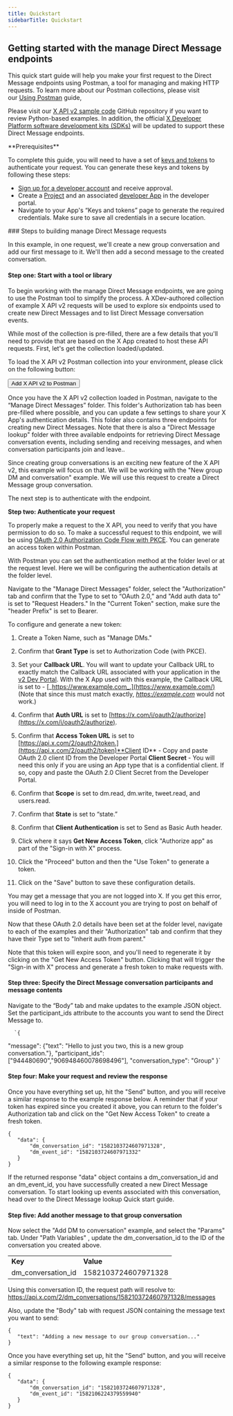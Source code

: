 ---
title: Quickstart
sidebarTitle: Quickstart
---


## Getting started with the manage Direct Message endpoints

This quick start guide will help you make your first request to the Direct Message endpoints using Postman, a tool for managing and making HTTP requests. To learn more about our Postman collections, please visit our [Using Postman](/tutorials/postman-getting-started) guide,

Please visit our [X API v2 sample code](https://github.com/xdevplatform/Twitter-API-v2-sample-code) GitHub repository if you want to review Python-based examples. In addition, the official [X Developer Platform software development kits (SDKs)](/x-api/tools-and-libraries/sdks) will be updated to support these Direct Message endpoints.  

<Note>
**Prerequisites**

To complete this guide, you will need to have a set of [keys and tokens](/resources/fundamentals/authentication) to authenticate your request. You can generate these keys and tokens by following these steps:

* [Sign up for a developer account](https://developer.x.com/en/apply-for-access) and receive approval.
* Create a [Project](/resources/fundamentals/projects) and an associated [developer App](/resources/fundamentals/developer-apps) in the developer portal.
* Navigate to your App's “Keys and tokens” page to generate the required credentials. Make sure to save all credentials in a secure location.
</Note>
### Steps to building manage Direct Message requests

In this example, in one request, we'll create a new group conversation and add our first message to it. We'll then add a second message to the created conversation.

#### Step one: Start with a tool or library

To begin working with the manage Direct Message endpoints, we are going to use the Postman tool to simplify the process. A XDev-authored collection of example X API v2 requests will be used to explore six endpoints used to create new Direct Messages and to list Direct Message conversation events.

While most of the collection is pre-filled, there are a few details that you'll need to provide that are based on the X App created to host these API requests. First, let's get the collection loaded/updated.

To load the X API v2 Postman collection into your environment, please click on the following button:

<Button href="https://t.co/twitter-api-postman">
  Add X API v2 to Postman
</Button>

Once you have the X API v2 collection loaded in Postman, navigate to the “Manage Direct Messages” folder. This folder's Authorization tab has been pre-filled where possible, and you can update a few settings to share your X App's authentication details. This folder also contains three endpoints for creating new Direct Messages. Note that there is also a "Direct Message lookup" folder with three available endpoints for retrieving Direct Message conversation events, including sending and receiving messages, and when conversation participants join and leave.. 

Since creating group conversations is an exciting new feature of the X API v2, this example will focus on that. We will be working with the "New group DM and conversation" example. We will use this request to create a Direct Message group conversation.

The next step is to authenticate with the endpoint.

**Step two: Authenticate your request**

To properly make a request to the X API, you need to verify that you have permission to do so. To make a successful request to this endpoint, we will be using [OAuth 2.0 Authorization Code Flow with PKCE](resources/fundamentals/authentication#oauth-2-0-authorization-code-flow-with-pkce-2). You can generate an access token within Postman. 

With Postman you can set the authentication method at the folder level or at the request level. Here we will be configuring the authentication details at the folder level.

Navigate to the "Manage Direct Messages" folder, select the "Authorization" tab and confirm that the Type to set to “OAuth 2.0,” and "Add auth data to" is set to "Request Headers." In the "Current Token" section, make sure the "header Prefix" is set to Bearer.  

To configure and generate a new token:

1.  Create a Token Name, such as "Manage DMs."

2.  Confirm that **Grant Type** is set to Authorization Code (with PKCE).

3.  Set your **Callback URL**. You will want to update your Callback URL to exactly match the Callback URL associated with your application in the [v2 Dev Portal](https://developer.x.com/en/portal/dashboard). With the X App used with this example, the Callback URL is set to - [_https://www.example.com_.](https://www.example.com/) (Note that since this must match exactly, [_https://example.com_](https://example.com) would not work.) 

4.  Confirm that **Auth URL** is set to [https://x.com/i/oauth2/authorize](https://x.com/i/oauth2/authorize).

5.  Confirm that **Access Token URL** is set to [https://api.x.com/2/oauth2/token.](https://api.x.com/2/oauth2/token)**Client ID** \- Copy and paste OAuth 2.0 client ID from the Developer Portal
    **Client Secret** \- You will need this only if you are using an App type that is a confidential client. If so, copy and paste the OAuth 2.0 Client Secret from the Developer Portal. 

6.  Confirm that **Scope** is set to dm.read, dm.write, tweet.read, and users.read.

7.  Confirm that **State** is set to “state.”

8.  Confirm that **Client Authentication** is set to Send as Basic Auth header.

9.  Click where it says **Get New Access Token**, click "Authorize app" as part of the "Sign-in with X" process.

10. Click the "Proceed" button and then the "Use Token" to generate a token. 

11. Click on the "Save" button to save these configuration details.


You may get a message that you are not logged into X. If you get this error, you will need to log in to the X account you are trying to post on behalf of inside of Postman.

Now that these OAuth 2.0 details have been set at the folder level, navigate to each of the examples and their "Authorization" tab and confirm that they have their Type set to "Inherit auth from parent." 

Note that this token will expire soon, and you'll need to regenerate it by clicking on the "Get New Access Token" button. Clicking that will trigger the "Sign-in with X" process and generate a fresh token to make requests with.

#### Step three: Specify the Direct Message conversation participants and message contents

Navigate to the “Body” tab and make updates to the example JSON object. Set the participant_ids attribute to the accounts you want to send the Direct Message to.

      `{
   "message": {"text": "Hello to just you two, this is a new group conversation."},
   "participant_ids": ["944480690","906948460078698496"],
   "conversation_type": "Group"
}`


#### Step four: Make your request and review the response

Once you have everything set up, hit the "Send" button, and you will receive a similar response to the example response below. A reminder that if your token has expired since you created it above, you can return to the folder's Authorization tab and click on the "Get New Access Token" to create a fresh token.

```
{
   "data": {
       "dm_conversation_id": "1582103724607971328",
       "dm_event_id": "1582103724607971332"
   }
}
```


If the returned response "data" object contains a dm\_conversation\_id and an dm\_event\_id, you have successfully created a new Direct Message conversation. To start looking up events associated with this conversation, head over to the Direct Message lookup Quick start guide.

#### Step five: Add another message to that group conversation

Now select the "Add DM to conversation" example, and select the "Params" tab. Under "Path Variables" , update the dm\_conversation\_id to the ID of the conversation you created above.

|     |     |
| :--- | :--- |
| **Key** | **Value** |
| dm\_conversation\_id | 1582103724607971328 |

Using this conversation ID, the request path will resolve to: https://api.x.com/2/dm_conversations/1582103724607971328/messages

Also, update the "Body" tab with request JSON containing the message text you want to send: 

```
{
   "text": "Adding a new message to our group conversation..."
}
```


Once you have everything set up, hit the "Send" button, and you will receive a similar response to the following example response:
```
{
   "data": {
       "dm_conversation_id": "1582103724607971328",
       "dm_event_id": "1582106224379559940"
   }
}
```